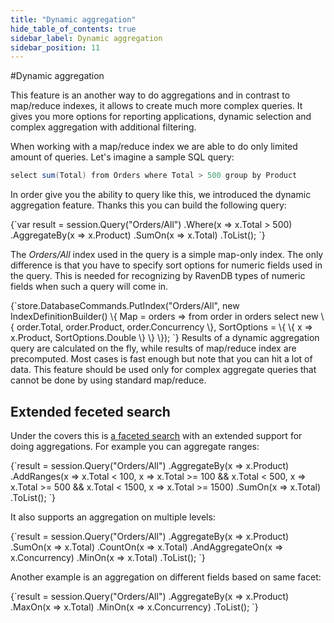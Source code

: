 ```yaml
---
title: "Dynamic aggregation"
hide_table_of_contents: true
sidebar_label: Dynamic aggregation
sidebar_position: 11
---
```



#Dynamic aggregation

This feature is an another way to do aggregations and in contrast to map/reduce indexes, it allows to create much more complex queries. It gives you more options for reporting applications,
dynamic selection and complex aggregation with additional filtering. 

When working with a map/reduce index we are able to do only limited amount of queries. Let's imagine a sample SQL query:

```csharp 
select sum(Total) from Orders where Total > 500 group by Product
```

In order give you the ability to query like this, we introduced the dynamic aggregation feature. Thanks this you can build the following query:

<TabItem value="dynamic_aggregation_1" label="dynamic_aggregation_1">
<CodeBlock language="csharp">
{`var result = session.Query<Order>("Orders/All")
                    .Where(x => x.Total > 500)
                    .AggregateBy(x => x.Product)
						.SumOn(x => x.Total)
                    .ToList();
`}
</CodeBlock>
</TabItem>

The _Orders/All_ index used in the query is a simple map-only index. The only difference is that you have to specify sort options for numeric fields used in the query. This is needed
for recognizing by RavenDB types of numeric fields when such a query will come in.

<TabItem value="dynamic_aggregation_index_def" label="dynamic_aggregation_index_def">
<CodeBlock language="csharp">
{`store.DatabaseCommands.PutIndex("Orders/All", new IndexDefinitionBuilder<Order>()
\{
	Map = orders => from order in orders
					select new
					\{
						order.Total,
						order.Product,
						order.Concurrency
					\},
	SortOptions = \{ \{ x => x.Product, SortOptions.Double \} \}
\});
`}
</CodeBlock>
</TabItem>

<Admonition type="note" title="">
Results of a dynamic aggregation query are calculated on the fly, while results of map/reduce index are precomputed. Most cases is fast enough but note that you can hit a lot of data. This feature should be used only for complex aggregate queries that cannot be done by using standard map/reduce.
</Admonition>

## Extended feceted search

Under the covers this is [a faceted search](../faceted-search.mdx) with an extended support for doing aggregations. For example you can aggregate ranges:

<TabItem value="dynamic_aggregation_range" label="dynamic_aggregation_range">
<CodeBlock language="csharp">
{`result = session.Query<Order>("Orders/All")
                .AggregateBy(x => x.Product)
                .AddRanges(x => x.Total < 100,
                           x => x.Total >= 100 && x.Total < 500,
                           x => x.Total >= 500 && x.Total < 1500,
                           x => x.Total >= 1500)
                .SumOn(x => x.Total)
                .ToList();
`}
</CodeBlock>
</TabItem>

It also supports an aggregation on multiple levels:

<TabItem value="dynamic_aggregation_multiple_items" label="dynamic_aggregation_multiple_items">
<CodeBlock language="csharp">
{`result = session.Query<Order>("Orders/All")
                .AggregateBy(x => x.Product)
					.SumOn(x => x.Total)
					.CountOn(x => x.Total)
                .AndAggregateOn(x => x.Concurrency)
					.MinOn(x => x.Total)
                .ToList();
`}
</CodeBlock>
</TabItem>

Another example is an aggregation on different fields based on same facet:

<TabItem value="dynamic_aggregation_different_fieldss" label="dynamic_aggregation_different_fieldss">
<CodeBlock language="csharp">
{`result = session.Query<Order>("Orders/All")
                .AggregateBy(x => x.Product)
					.MaxOn(x => x.Total)
					.MinOn(x => x.Concurrency)
				.ToList();
`}
</CodeBlock>
</TabItem>
